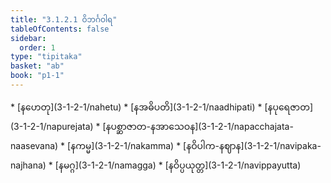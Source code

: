 ```yaml
---
title: "3.1.2.1 ဝိဘင်္ဂဝါရ"
tableOfContents: false
sidebar:
  order: 1
type: "tipitaka"
basket: "ab"
book: "p1-1"
---
```



<DynamicBreadcrumb />



<TableOfContents book="p1-1" section="3.1.2.1">
* [နဟေတု](3-1-2-1/nahetu)
* [နအဓိပတိ](3-1-2-1/naadhipati)
* [နပုရေဇာတ](3-1-2-1/napurejata)
* [နပစ္ဆာဇာတ-နအာသေဝန](3-1-2-1/napacchajata-naasevana)
* [နကမ္မ](3-1-2-1/nakamma)
* [နဝိပါက-နဈာန](3-1-2-1/navipaka-najhana)
* [နမဂ္ဂ](3-1-2-1/namagga)
* [နဝိပ္ပယုတ္တ](3-1-2-1/navippayutta)
</TableOfContents>